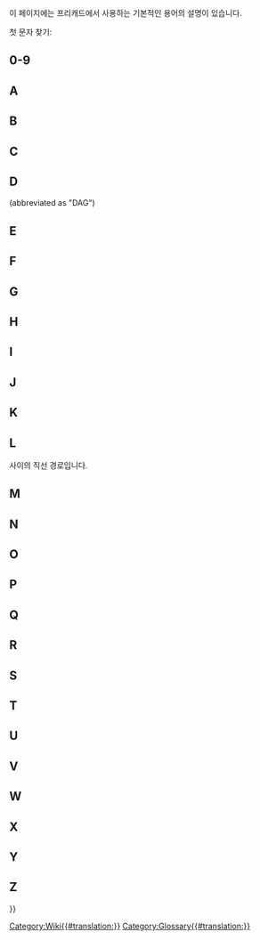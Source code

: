 <languages/>

{{Docnav
|[[Contributors/ko|기여자들]]
|
}}

이 페이지에는 프리캐드에서 사용하는 기본적인 용어의 설명이 있습니다.

첫 문자 찾기:{{CompactTOC|center=yes}}

==0-9==

{{gloss}}
{{term|3D view|content=3D view ([[3D_view/ko|3D 보기]])}}
{{defn|defn= 3D 보기는 프리캐드 [[Interface/ko|인터페이스]]의 구성요 소입니다. 이것은 모형의 3차원 표현을 보여 줍니다.}}
{{glossend}}

==A==

{{gloss}}
{{term|Arc (호)}}
{{defn|defn=원의 일부분.}}
{{term|App}}
{{defn|defn=프리캐드 프로그램의 내부 수준 The FreeCAD App layer.}}
{{term|Arch|content=Arch ([[Arch_Workbench/ko|건축 작업대(Arch Workbench)]])}}
{{defn|defn=이전의 건축 작업대(Architectural Workbench) 의 약어입니다. 이 작업대는 [[BIM_Workbench/ko|BIM 작업대]]({{Version|1.0}})로 대체되었습니다.}}
{{term|Assembly|content=Assembly([[Assembly/ko|조립품]])}}
{{defn|no=1|defn=서로에 대해 정의된 위치가 있는 [[#Part|부품(Part)]]의 집합입니다.}}
{{defn|no=2|defn=조립품 생성을 용이하게 하는 것을 목표로 하는 [[#Workbench|작업대(workbench)]]입니다. FreeCAD에는 현재 이러한 작업대가 내장되어 있지 않지만 여러 [[External_workbenches/ko|외부 조립 작업대]]가 있습니다.}}
{{term|Axes(축들)}}
{{defn|defn= [[#Axis|축(Axis)]]의 복수형}}
{{term|Axis (축)}}
{{defn|defn=작업 공간의 원점을 통과하는 가상의 선입니다. 3개의 법선축이 있습니다. X, Y, Z라는 고전적인 이름이 있습니다. X는 좌우입니다. Y는 위아래입니다. Z는 페이지/화면 안팎을 나타냅니다.}}
{{glossend}}

==B==

{{gloss}}
{{term|Backtrace}}
{{defn|defn=Output from a debugging program that displays the series of instructions FreeCAD followed before a problem occurred.}}
{{term|Bezier Curve|content=[http://en.wikipedia.org/wiki/B%C3%A9zier_curve Bezier Curve]}}
{{defn|defn=A type of parametric curve.}}
{{term|BIM|content=[[BIM_Workbench/ko|BIM (BIM 작업대)]]}}
{{defn|defn= [https://en.wikipedia.org/wiki/Building_information_modeling Building Information Modelling]의 약자입니다. [[BIM_Workbench/ko|BIM 작업대]] 는 프리캐드에서 BIM 작업흐름을 제공합니다.}}
{{term|Blueprint}}
{{defn|defn=Old term used for [[#Drawing|drawing]], and coined for its original [http://en.wikipedia.org/wiki/Blueprint reproduction process].}}
{{term|Body ([[Body/ko|몸통]])}}
{{defn|defn=일련의 작업([[#Sketch|스케치(sketches)]], 구성 기하요소 및 [[#Feature|도형특징(features)]])을 그룹화하여 하나의 연속된 고체를 생성하는 [[PartDesign_Workbench/ko|부품설계(PartDesing)]] [[#Workbench|작업대(workbench)]]에서 사용되는 컨테이너 유형입니다. (FreeCAD V0.17에 도입되었습니다.)}}
{{term|Boolean Logic (부울 논리)}}
{{defn|defn=A method of data manipulation by using of the operands: And, Or, Not.}}
{{term|Boolean Operation (부울 연산)}}
{{defn|defn=A method of manipulating objects by using Boolean Logic. In FreeCAD, the Boolean Operations are: Union ([[#Fuse|Fuse]]), Difference ([[#Cut|Cut]]), Intersection, and Section.}}
{{term|Boolean OPerations check}}
{{defn|defn=See [[#BOPcheck|BOPcheck]].}}
{{term|BOPcheck}}
{{defn|defn=A setting that allows the Check Geometry tools in the Part WB and OpenSCAD WB to also check geometry made from [[#Boolean_Logic|Boolean logic]]. The default Check Geometry setting for BOPcheck is "false" (or off). The user can enable BOPcheck to provide more accuracy when running the Check Geometry tool but this comes at the expense of longer Check Geometry processing times. Beginning with FreeCAD 0.19, the BOPcheck setting is most easily enabled from the Settings portion of the Check Geometry widget.}}
{{term|brep}}
{{defn|defn=Native file format for [[#Open_CASCADE|Open CASCADE]] and shared by a few applications. FreeCAD can save in *.brep format.}}
{{term|B-rep (경계 표현)}}
{{defn|defn=경계 표현(B-rep)은 [http://en.wikipedia.org/wiki/B-rep boundary representation]을 나타냅니다. 이는 FreeCAD가 지원하는 두 가지 유형의 3D 모델 중 하나입니다(다른 하나는 [[#Mesh|메시(mesh)]]입니다).}}
{{term|B-spline (B-조절곡선)}}
{{defn|defn=A type of parametric curve. See [http://en.wikipedia.org/wiki/B-spline B-spline]}}
{{glossend}}

==C==

{{gloss}}
{{term|Callout}}
{{defn|defn=String of text connected to a line pointing to an object in a [[#Drawing|drawing]].}}
{{term|Chamfer (모따기)}}
{{defn|defn=날카로움을 없애기 위해 모서리를 비스듬히 잘라내는 것. 경사진 가장자리.}}
{{term|Clipping Plane (절단 평면)}}
{{defn|defn=절단 평면은 3D 보기에서 모형을 잘라내는 데 사용됩니다. 이는 시각적 보조 도구일 뿐 실제로 모형을 자르지는 않습니다.}}
{{term|Clone (복제본)}}
{{defn|defn=원본의 매개변수 제어 가능 상태가 유지되는 복사본입니다. 원본 개체가 변경되면 복제본도 변경되어 원본 개체에 대한 수정 사항을 똑같이 표시합니다.}}
{{term|Coin}}
{{defn|defn=Also called [https://www.coin3d.org Coin3D]. Third-party software library used for 3D representation by FreeCAD.}}
{{term|COLLADA}}
{{defn|defn=An interchange file format for [[#Mesh|mesh]] models. File extension is *.dae.}}
{{term|Command|content=[[Command/ko|Command (명령)]]}}
{{defn|defn=도구 모음 버튼을 누르거나 키보드 단축키를 입력하거나 Python 콘솔에 입력할 때 [[#GUI|GUI]]에서 호출되는 작업입니다.}}
{{term|Compound (복합)}}
{{defn|defn=Groups objects together without fusing them like a [[#Boolean_Operation|boolean union]] would.}}
{{term|CompSolid (복합체)}}
{{defn|defn=Set of [[#Solid|solids]] connected by their [[#Face|faces]]. CompSolids are needed in [[#FEM|FEM]], where more than one material is used in one FEM-mesh.}}
{{term|Constraint (구속)}}
{{defn|defn=[[#Sketch| 스케치 (Sketch)]]에서 기본 요소 간의 기하학적 관계에 대한 제약 조건입니다. 구속에 숫자 값이 있는 경우 치수 구속이라고 합니다(예: 거리 구속에는 두 점을 연결하는 가상의 선의 길이라는 숫자 값이 있습니다). 숫자 값이 없는 구속 조건(예: 수평 구속)은 기하학적 구속이라고도 합니다.}}
{{term|Constructive Solid Geometry|content=[http://en.wikipedia.org/wiki/Constructive_solid_geometry Constructive Solid Geometry]}}
{{defn|defn=A solid modeling method for creating shapes by using [[#Boolean_Operation|boolean operations]] on [[#Primitive|primitives]].}}
{{term|Coordinate (좌표)}}
{{defn|defn=A number which defines the position of an object in space in reference to a [http://en.wikipedia.org/wiki/Cartesian_coordinate_system coordinate system].}}
{{term|Coplanar (동일 평면)}}
{{defn|defn=Existing on the same plane.}}
{{term|CSG}}
{{defn|defn=Short for [[#Constructive_Solid_Geometry|Constructive Solid Geometry]].}}
{{term|Cut (자르기)}}
{{defn|defn=형상 간에 [[#Boolean_Operation| 부울 차이 (boolean difference)]]를 적용합니다.}}
{{glossend}}

==D==

{{gloss}}
{{term|DAG}}
{{defn|defn=See [[#Directed_Acyclic_Graph|Directed Acyclic Graph.]]}}
{{term|Degrees Of Freedom (자유도)}}
{{defn|defn=The number of ways geometry in a [[#Sketch|Sketch]] may vary. 예를 들어 하나의 점으로만 구성된 스케치가 있고 이 점에 [[#Constraint|구속 (Constraint)]]이 적용되지 않은 경우, 이 점은 수직과 수평 모두 자유롭게 움직일 수 있으므로 두 개의 [[#DOF|자유도(DOF)]]를 가집니다.
마찬가지로 구속이 없는 단일 원으로만 구성된 스케치는 원이 수직 및 수평으로 움직일 수 있고 반경이 정의되지 않았기 때문에 [[#DOF|자유도]]가 3입니다. [[#DOF|자유도]]가 더 이상 남아 있지 않을 때까지 스케치를 제한하는 것이 좋습니다. 이 경우 [[#Fully_Constrained|(완전히 구속Fully Constrained)]]되었다고 합니다.}}
{{term|Dependency Graph}}
{{defn|defn=A third-party graphing tool used to show how objects in a FreeCAD model use or are related to one another. For more information, refer to the [[Std_DependencyGraph|Dependency Graph]] Wiki page.}}
{{term|Difference}}
{{defn|no=1|defn=The result of, or remainder of, a subtraction.}}
{{defn|no=2|defn=A [[#Boolean_operation|Boolean Operation]] in the [[Part_Workbench|Part]] [[#Workbench|workbench]] which is used to subtract one geometry from another; it results in a [[#Cut|Cut]].}}
{{term|Directed Acyclic Graph}} (abbreviated as "DAG")
{{defn|defn=A type of [[#Dependency_Graph|Dependency Graph]] where the relationship of objects flows in a generally linear direction from start to end with no circular dependencies. When following a DAG there is no flow from one object A to any other objects and then back to that same object A again. In FreeCAD, a graph of the model must always be a DAG.}}
{{term|DOF (자유도)}}
{{defn|defn=[[#Degrees_Of_Freedom|자유도(Degrees Of Freedom)의 약어]]}}
{{term|Draft|content=[[Draft_Workbench|Draft]]}}
{{defn|no=1|defn=A FreeCAD [[#Workbench|workbench]] used primarily for 2 dimensional work.}}
{{defn|no=2|defn=A relief angle on a mold to allow removal of the finished product. See [[PartDesign_Draft|PartDesign Draft]].}}
{{term|Drawing}}
{{defn|defn=Describes a representation of geometry through the use of two-dimensional views. Also called plan or [[#Blueprint|blueprint]].}}
{{glossend}}

==E==

{{gloss}}
{{term|Edge (모서리)}}
{{defn|no=1|defn=A segment joining two [[#Vertices|vertices]]. This segment can be a straight line or a curve. The CAD kernel defines it as: One-dimensional shape corresponding to a curve and bounded by a vertex at each extremity. A closed circle has therefore only one vertex, where it starts and ends. See [https://dev.opencascade.org/doc/overview/html/occt__tutorial.html#OCCT_TUTORIAL_SUB2_3 "Open CASCADE Technology, Profile: Defining the Topology"].}}
{{defn|no=2|defn=The joining line between two faces. It can be curved or straight.}}
{{term|Element (요소)}}
{{defn|defn=An item of Sketcher geometry such as a point, a line segment, an arc, a circle, etc.}}
{{term|Expression (표현식)}}
{{defn|no=1|defn=A general term used in mathematics and programming.}}
{{defn|no=2|defn=In FreeCAD [[Expressions|expressions]] are used to compute values. They can reference and drive object properties. They are used in [[Spreadsheet_Workbench|spreadsheets]] and to control parametric models.}}
{{term|Extrude (돌출)}}
{{defn|defn=A general term for extending a 2D object into 3D along 1 direction. See also [[#Pad|Pad]].}}
{{glossend}}

==F==

{{gloss}}
{{term|Face (면)}}
{{defn|defn=2차원 위상 구조입니다. 예를 들어, 직육면체에는 6개의 면이 있습니다. 면은 FreeCAD에서 면이 하나인 구의 경우처럼 곡면이 될 수 있습니다.  CAD 커널은 이를 다음과 같이 정의합니다: 닫힌 [[#Wire|철사(wire)]]로 둘러싸인 표면의 일부. [https://dev.opencascade.org/doc/overview/html/occt__tutorial.html#OCCT_TUTORIAL_SUB2_3 Profile: Defining the Topology]을 참조.}}
{{term|Facet (면)}}
{{defn|defn=Often used to describe planar faces on a [[#Mesh|mesh]].}}
{{term|FC}}
{{defn|defn=Short for FreeCAD.}}
{{term|FCStd}}
{{defn|defn=FreeCAD native file format. File extension *.fcstd, *.FCStd}}
{{term|Feature ([[PartDesign Feature/ko|도형특징]])}}
{{defn|defn=[[PartDesign_Workbench/ko|부품설계(Part Design)]] [[#Workbench|작업대(workbench)]] 작업흐름에서 3D 부품의 기하학적 특징이 만들어지는 각 단계입니다.  예를 들면 [[#Pad|깔판(Pad)]], [[#Pocket|오목 파기(Pocket)]], [[#Groove|회전 홈파기(Groove)]], [[#Fillet|모깎기(Fillet)]], 등이 있습니다. [[PartDesign_Workbench/ko|부품설계]] [[#Workbench|작업대(workbench)]]에서 모델을 생성할 때 각 도형특징은 마지막 도형특징의 형상을 취하고 무언가를 추가하거나 제거합니다.  따라서 "오목 파기(Pocket)" 도형특징은 오목하게 판 구멍 자체뿐 아니라 그것을 포함하는 전체 부품을 의미합니다.}}
{{term|FEM|content=[[FEM_Workbench/ko|FEM (유한요소법)]]}}
{{defn|defn=[https://en.wikipedia.org/wiki/Finite_element_method Finite Element Method], a [[#Workbench|workbench]] used to solve engineering and mathematical physics problems associated with parts, assemblies and structures.}}
{{term|Fillet (모깎기)}}
{{defn|defn=A rounded relief or cut at an edge added for a finished appearance and to break sharp edges. See [[Part_Fillet|Part Fillet]] and [[PartDesign_Fillet|PartDesign Fillet]].}}
{{term|Fork}}
{{defn|defn=See [[#Forked_Model|Forked Model]].}}
{{term|Forked Model}}
{{defn|defn=A modeling method, usually accidental and incorrect in FreeCAD, that creates two or more versions of a model from a previous item. (Not to be confused with intentional operations like Array, Clone, Polar Pattern, etc.)}}
{{term|Frenet}}
{{defn|defn=When Sweeping a profile along a 3D path, the Frenet parameter controls the orientation of the profile as it travels along the path. If Frenet is true, the profiles are oriented using the Frenet Frame (tangent, binormal, normal) of the path. If Frenet is false the profile's rotation is not restricted. [https://en.wikipedia.org/wiki/Differentiable_curve#Frenet_frame Frenet frame]}}
{{term|Freetype|content=[http://www.freetype.org FreeType]}}
{{defn|defn=A freely available software library used to extract information from font definition files.}}
{{term|Frustum|content=[http://en.wikipedia.org/wiki/Frustum Frustum] (각뿔대)}}
{{defn|defn=절단하는 두 개의 평행한 평면 사이에 있는 고체 부분입니다. 컴퓨터 그래픽에서 화면에 표시되는 3차원 영역인 [http://en.wikipedia.org/wiki/Viewing_frustum "viewing frustum"]을 설명하는 데 사용됩니다.}}
{{term|Fully Constrained (완전 구속)}}
{{defn|defn=[[#Sketcher|스케치 작업대]]에서 스케치에 [[#Degrees_Of_Freedom|자유도]]가 없으면 스케치는 적용된 구속조건에 의해 "완전히 [[#Constraint|구속]]"되었다고 합니다.}}
{{term|Fuse (융합)}}
{{defn|defn=FreeCAD에서 형상의 [[#Boolean_Operation|부울 결합(boolean union)]]을 나타내기 위해 일반적으로 사용되는 용어입니다.}}
{{glossend}}

==G==

<div class="mw-translate-fuzzy">
{{gloss}}
{{term|GDB or gdb}}
{{defn|defn=[https://www.gnu.org/software/gdb/ '''G'''NU Project '''D'''e'''B'''ugger], a debugging program used on Unix and other 'nix operating systems in order to get a [[#Backtrace|backtrace]]. "gdb" (without the quotation marks) is also the first part of the command used to start the GDB program itself. An example of how to use GDB with FreeCAD is in [http://forum.freecadweb.org/viewtopic.php?t=7052#p56918 this forum post]}}
{{term|Geometric modeling kernel}}
{{defn|defn=Also called CAD kernel. A set of complex software libraries responsible for the creation of 3D shapes. All operations on objects (extrude, boolean operations, chamfer, fillet) rely on the geometric modeling kernel.}}
{{term|Git}}
{{defn|defn=[http://en.wikipedia.org/wiki/Distributed_revision_control Distributed revision control system] used by FreeCAD to host and manage its code base.}}
{{term|[[Std_Group/ko|Group (모둠)]]}}
{{defn|defn=[[#Tree_view|나무 보기]]에서 요소들을 구조화하는 데 사용됩니다..}}
{{term|GUI}}
{{defn|defn='''G'''raphical '''U'''ser '''I'''nterface. Allows users to interact with FreeCAD through graphical icons and the mouse pointer.}}
{{glossend}}
</div>

==H==

<div lang="en" dir="ltr" class="mw-content-ltr">
{{gloss}}
{{term|Half_Space|content=[http://en.wikipedia.org/wiki/Half-space_%28geometry%29 Half Space]}}
{{defn|defn=When a plane completely divides a 3D Euclidian space, the plane forms two half spaces.}}
{{glossend}}
</div>

==I==

{{gloss}}
{{term|IGES}}
{{defn|defn=A file format for the exchange of product data models. Files extensions are *.iges, *.igs. See also [[#STEP|STEP]].}}
{{term|Intersection|content=[http://en.wikipedia.org/wiki/Intersection Intersection] (교차)}}
{{defn|defn=두 개 이상의 기하학적 개체에서 모두에게 공통되는 부분입니다. 예를 들어 두 선의 교차는 점입니다.}}
{{glossend}}

==J==

<div lang="en" dir="ltr" class="mw-content-ltr">
{{gloss}}
{{term|JT}}
{{defn|defn=A proprietary 3D data format developed by Siemens PLM Software. FreeCAD has no support for JT at this time.}}
{{glossend}}
</div>

==K==

<div lang="en" dir="ltr" class="mw-content-ltr">
{{gloss}}
{{term|Kernel}}
{{defn|defn=See [[#Geometric_modeling_kernel|Geometric modeling kernel]].}}
{{term|KML}}
{{defn|defn=Keyhole Markup Language - an XML-based geospatial 3D data definition file used by Google Earth. FreeCAD has no support for KML at this time.}}
{{glossend}}
</div>

==L==

{{gloss}}
{{term|Label (표지)}}
{{defn|no=1|defn=개체의 사용자 정의 속성으로, [[#Tree_view|나무 보기(Tree view)]]를 사람이 더 쉽게 이해할 수 있도록 하는 데 사용됩니다.}}
{{defn|no=2|defn=A string of descriptive text added to a drawing (see [[Draft_Label|Draft Label]]).}}
{{defn|defn=Contrast with [[#Name|Name]].}}
{{term|Line (선)}}
{{defn|defn=대부분 [[#Line_Segment|선분(line segment)]]의 동의어로 사용됩니다. 스케치 작업대에서는 무한 직선 경로라는 정확한 의미로 사용되기도 합니다.}}
{{term|Line Segment (선분)}}
{{defn|defn=두 [[#Point|점(points)]]}} 사이의 직선 경로입니다.
{{term|Lock (잠금)}}
{{defn|defn=[[Sketcher_ConstrainLock/ko|잠금 구속]]}}
{{term|Loft|content=[http://en.wikipedia.org/wiki/Loft_%283D%29 Loft]}}
{{defn|defn=A topological form created by linking consecutive profiles with a surface. Similar to the process used to make fabric covered aeroplanes or boats. Also the FreeCAD function for creating such a form.}}
{{glossend}}

==M==

{{gloss}}
{{term|Macro}}
{{defn|defn=A saved sequence of FreeCAD instructions, often written by end users.}}
{{term|Manifold (다양체)}}
{{defn|defn=완벽하게 밀폐되어 부피를 형성하는 [[#Shape|형상]]을 말합니다. 이를 잘 설명하는 친숙한 동의어는 "수밀"입니다. 고체를 생성하려면, a [[#Shell|shell]] must be manifold.}}
{{term|Mantis}}
{{defn|defn=[[#Tracker|Bug tracking system]] used by the FreeCAD project.}}
{{term|Mesh}}
{{defn|defn=Type of object that can be imported or created by FreeCAD. See [http://en.wikipedia.org/wiki/Polygon_mesh Polygon mesh] for more details.}}
{{term|Model (모형)}}
{{defn|defn=3D 모형 이라고도 합니다. 3차원 [[#Part|부품(part)]]이나 [[#Assembly|조립품(assembly)]]을 컴퓨터로 표현한 것입니다.}}
{{term|MultiTransform|content=[[PartDesign_MultiTransform|MultiTransform]]}}
{{defn|defn=Stands for multiple transformation. A [[#Feature|feature]] from the [[PartDesign_Workbench|PartDesign]] [[#Workbench|workbench]] that applies a series of chained transformations (linear and circular pattern, mirrored) to selected features.}}
{{glossend}}

==N==

{{gloss}}
{{term|Name (이름)}}
{{defn|defn=FreeCAD 문서 개체에 대한 고유 식별자입니다. 프로그램에서 한 번 할당된 이름은 쉽게 변경할 수 없습니다. [[#Label|표지(Label)]]와 대조됩니다.}}
{{term|Non-manifold (비다양체)}}
{{defn|defn=Non-manifold topology, also called zero-thickness, is two distinct solid bodies connected at a theoretical vertex or edge. It is an unsupported type of shape (not always detected by FreeCAD) that should be avoided, as it can cause trouble with further steps and export.}}
{{term|Null Shape}}
{{defn|defn=A [[#Shape|Shape]] property that has not been initialized by a program/macro. Usually an error condition.}}
{{glossend}}

==O==

{{gloss}}
{{term|OCC}}
{{defn|defn=Acronym for [[#Open_CASCADE|Open CASCADE]]. Prior to being open sourced, it used to be named CAS.CADE (abbreviated from Computer Aided Software for Computer Aided Design and Engineering).}}
{{term|OCE}}
{{defn|defn='''O'''pen CASCADE '''C'''ommunity '''E'''dition. It provides patches, improvements and experiments contributed by users over the official [[#Open_CASCADE|Open CASCADE]] library. FreeCAD is known to work on either OCC or OCE.}}
{{term|OCCT}}
{{defn|defn=Open CASCADE Technology. See [[#OCC|OCC]].}}
{{term|Open CASCADE|content=[http://www.opencascade.org Open CASCADE]}}
{{defn|defn=The [[#Geometric_modeling_kernel|geometric modeling kernel]] (software library) underlying FreeCAD. Also called [[#OCC|OCC]] or [[#OCCT|OCCT]] (for Open CASCADE Technology). See also [[#OCE|OCE]].}}
{{term|OpenSCAD|content=[http://www.openscad.org/ OpenSCAD]}}
{{defn|no=1|defn=Name of a script-only based CAD program.}}
{{defn|no=2|defn=A [[#Workbench|workbench]] in FreeCAD. The [[OpenSCAD_Workbench|OpenSCAD]] [[#Workbench|workbench]] provides an interface for import/export of *.scad and *.csg models, as well as a some utility tools.}}
{{term|Origin (원점)}}
{{defn|defn=좌표계의 중심입니다. 모든 것은 여기서부터 양 또는 음의 방향으로 나갑니다. 지구를 '원점'으로 보는 우리의 우주관도 마찬가지입니다.}}
{{term|Orthographic (평행 투상)}}
{{defn|defn=See [http://en.wikipedia.org/wiki/Orthographic_projection Orthographic projection] and [http://en.wikipedia.org/wiki/Multiview_orthographic_projection Multiview orthographic projection].}}
{{glossend}}

==P==

{{gloss}}
{{term|Pad (깔판)}}
{{defn|defn=[[#Sketch|스케치(Sketch)]]의 평면에 수직인 방향으로 스케치를 신장시킨 것입니다. [[#Extrude|돌출(Extrude)]]도 참조하세요.}}
{{term|Part (부품)}}
{{defn|no=1|defn=A FreeCAD [[#Workbench|workbench]] primarily used for a [http://en.wikipedia.org/wiki/Constructive_solid_geometry Constructive Solid Geometry] workflow. See [[Part_Workbench/ko|부품 작업대(Part Workbench)]].}}
{{defn|no=2|defn=A FreeCAD Python module, directly interfacing with [[#OCC|OCC]]. See [[Part_scripting|Part scripting]].}}
{{defn|no=3|defn=A container which groups any type of FreeCAD object and has a [[#Placement|placement]]. See [[Std_Part|Std Part]].}}
{{defn|no=4|defn=A unibody solid. The lowest level component in an assembly.}}
{{term|PartDesignNext}}
{{defn|defn=Nickname used over the forums to distinguish the [[PartDesign_Workbench|PartDesign]] [[#Workbench|workbench]] in the FreeCAD 0.17 release version from the one in v0.16 and earlier, because of the vast changes introduced.}}
{{term|PD}}
{{defn|defn=Abbreviation of [[PartDesign_Workbench|PartDesign]], a FreeCAD [[#Workbench|workbench]].}}
{{term|PDN}}
{{defn|defn=Abbreviation of [[#PartDesignNext|PartDesignNext]].}}
{{term|Perspective (원근법)}}
{{defn|defn=[http://en.wikipedia.org/wiki/Graphical_projection#Perspective Perspective projection]}}
{{term|Pivy|content=[http://pypi.python.org/pypi/Pivy Pivy]}}
{{defn|defn=A software library that allows Python to use Coin.}}
{{term|Placement (배치)}}
{{defn|defn=공간에서 개체의 좌표와 방향을 정의하는 속성 집합입니다. [[Placement/ko|배치]]를 참고하세요.}}
{{term|Planar (평면적)}}
{{defn|defn=모든 요소가 같은 평면에 놓여 있는 기하학적 구조를 말합니다.}}
{{term|Plane (평면)}}
{{defn|no=1|defn=무한히 멀리 확장되는 평평한 2차원 표면입니다.}}
{{defn|no=2|defn=[[Part_Workbench/ko|부품(Part)]] [[#Workbench|작업대(workbench)]]에서 생성된 기초적인 2차원 객체 .}}
{{term|Plot}}
{{defn|no=1|defn=An outdated synonym for a technical drawing made by a pen plotter. See [https://en.wikipedia.org/wiki/Plotter Plotter]}}
{{defn|no=2|defn=Short for plot plan. See [https://en.wikipedia.org/wiki/Site_plan Site plan]}}
{{defn|no=3|defn=Graphical representation of data. See [https://en.wikipedia.org/wiki/Plot_(graphics) Plot (graphics)]}}
{{term|Pocket (오목 자리)}}
{{defn|defn=[[#Sketch|스케치]]를 기반으로 고체에서 재료를 제거하는 [[#Feature|도형특징(feature)]]입니다.}}
{{term|Point (점)}}
{{defn|defn=3D 작업 공간에서 단일 영역을 참조하는 데 사용되는 항목입니다. "점"은 치수가 없습니다.그렇지만 우리가 보는 화면에는 치수가 있으며, 일반적으로 "점"으로만 표시되어 위치를 확인할 수 있습니다. [[#Vertex|꼭지점(Vertex)]]도 참조하세요.}}
{{term|Polygon mesh}}
{{defn|defn=See [http://en.wikipedia.org/wiki/Polygonal_mesh Polygonal_mesh]}}
{{term|Polyline (꺾은선)}}
{{defn|defn=여러 가지 길이와 방향을 가진 선분들을 차례로 이은 선입니다.}}
{{term|POV-Ray (POV-광선)}}
{{defn|defn=[http://en.wikipedia.org/wiki/POV-Ray POV-Ray]}}
{{term|PPA}}
{{defn|defn=An acronym that stands for '''P'''ersonal '''P'''ackage '''A'''rchive. It's a type of software repository exclusive to the Ubuntu Linux operating system. The FreeCAD project offers the latest release as well as development versions through two PPA repositories. Updates are managed by the host system's update manager.}}
{{term|Primitive (기본 도형)}}
{{defn|defn=모형 제작에 사용되는 기본 형상입니다. 일부 2D 기본 요소에는 점, 선, 다각형, 원, 타원, spiral, helix 이 있습니다. 3D 기본 요소에는 상자, 원통, 원뿔, 원환체, 구, 타원체, 각기둥이 있습니다.}}
{{term|PySide|content=[https://wiki.qt.io/PySide PySide]}}
{{defn|defn=A freely available software library that allows Python to use QT.}}
{{term|Python|content=[http://www.python.org Python]}}
{{defn|defn=A programming language used in the development of FreeCAD as well as in user-written [[#Macro|macros]] or scripts.}}
{{glossend}}

==Q==

<div lang="en" dir="ltr" class="mw-content-ltr">
{{gloss}}
{{term|Qt|content=[https://www.qt.io/developers/ Qt]}}
{{defn|defn=A cross-platform application and user interface framework.}}
{{glossend}}
</div>

==R==

{{gloss}}
{{term|Raytracing (광선추적)}}
{{defn|defn=[http://en.wikipedia.org/wiki/Ray_tracing_%28graphics%29 Ray tracing]}}
{{term|Revolve (공전)}}
{{defn|defn=A tool in the [[Part_Workbench|Part]] [[#Workbench|workbench]]. See [[Part_Revolve|Part Revolve]].}}
{{term|Robot (로봇)}}
{{defn|defn=[http://en.wikipedia.org/wiki/Industrial_robot Industrial robot]}}
{{term|Rotate (회전)}}
{{defn|defn=개체를 축으로 회전시켜 공간에서 방향을 변경하는 동작입니다.}}
{{glossend}}

==S==

{{gloss}}
{{term|Section (단면)}}
{{defn|defn=[http://en.wikipedia.org/wiki/Cross_section_%28geometry%29 Cross section (geometry)]}}
{{term|Self Intersection (자기교차)}}
{{defn|defn=곡선이 자기 자신을 가로지르는 조건입니다(예: '8','&'). 이는 기하학적 커널 알고리즘을 혼란스럽게 하고 일반적으로 오류 조건을 생성합니다.}}
{{term|Shape (형상)}}
{{defn|defn=FreeCAD에서 ([[#Mesh|meshes]]를 제외한) 도형의 대부분의 요소를 설명하기 위해 사용되는 일반적인 용어입니다.}}
{{term|Shell (껍질)}}
{{defn|defn=두 개 이상의 연속된 [[#Face|면(face)]]으로 이루어진 형상입니다. [[#Manifold|다양체]] (enclosed) 껍질은 [[#Solid|고체]]로 전환될 수 있습니다..}}
{{term|Sketch (스케치)}}
{{defn|defn=평면 또는 [[#Face|면(Face)]]에 고정된 개체의 구속된 2D 그림입니다. FreeCAD에서 스케치는 항상 3D 공간의 어딘가에 있는 2차원 개체입니다.}}
{{term|Sketcher|content=[[Sketcher_Workbench|Sketcher]] (스케치 작업대)}}
{{defn|defn=A [[#Workbench|workbench]] used to create 2D geometry by use of [[#Element|elements]] and [[#Constraint|constraints]].}}
{{term|Sketcher Solver}}
{{defn|defn=The internal FreeCAD mechanism that calculates inter-dependencies and effects of adding, deleting, and modifying geometry and associated constraints in each Sketch. Sketcher Solver also calculates the arrangement of all geometry in each Sketch so it can be displayed correctly.}}
{{term|Smooth Line}}
{{defn|defn=In a Drawing, a line indicating a change between tangent surfaces, as in the transition from a flat surface to a fillet. Also "tangent edge". See [[Drawing_View#Modify_an_existing_view|Drawing View]]}}
{{term|Solid (고체)}}
{{defn|defn=[[#Shell|Shells]]로 둘러싸인 3D 공간의 일부입니다. 고체에는 질량이 있는 개체와 관련된 부피 및 기타 속성이 있습니다.}}
{{term|Solver}}
{{defn|defn=See [[#Sketcher_Solver|Sketcher Solver]].}}
{{term|Stable}}
{{defn|defn=A nickname for the last general release version of the FreeCAD software. This is typically the version available from sources other than the FreeCAD project. Compare with [[#Unstable|Unstable]].}}
{{term|STL}}
{{defn|defn=''STereoLithography'', also known as ''Standard Tessellation Language.'' A [[#Mesh|mesh]] file format defining only the surface of a 3D object. File extensions is *.stl}}
{{term|STEP}}
{{defn|defn=An ISO standard (ISO 10303) for the exchange of 3D data and product manufacturing information. It replaces [[#IGES|IGES]]. File extensions are *.step, *.stp.}}
{{term|SVG}}
{{defn|defn=[https://en.wikipedia.org/wiki/Scalable_Vector_Graphics Scalable Vector Graphics]. A vector graphics file format.}}
{{term|Sweep (쓸기)}}
{{defn|defn=하나 이상의 2D 단면을 궤적(경로)을 따라 쓸어서 생성된 3D 형상입니다. 생성된 형상뿐만 아니라 도구를 정의하는 데 일반적으로 사용됩니다. See [http://en.wikipedia.org/wiki/Solid_modeling#Sweeping Solid modeling]}}
{{glossend}}

==T==

{{gloss}}
{{term|Task panel (작업판)}}
{{defn|defn=A [https://en.wikipedia.org/wiki/Panel_(computer_software) control panel] in FreeCAD that displays content specific to the task at hand. It can show available tools in the active [[#Workbench|workbench]] or prompt for values and options while a [[#Command|command]] is active.}}
{{term|Tasks tab}}
{{defn|defn=See [[#Task_panel|Task panel]].}}
{{term|Tessellation (쪽매 붙임)}}
{{defn|defn=쪽매붙임(tessellation)은 쪽매(tile)이라고 하는 하나 이상의 기하학적 형상을  겹치지 않고 빈틈 없이 표면을 붙이는 것입니다. FreeCAD에서는 3D 보기에 기하학적 형상을 표시하는 데 필요합니다. 기본 설정에서 도형의 치수를 기준으로 쪽매붙임을 설정하면 계산 시간을 절약하면서 둥근 표면을 더 매끄럽게 볼 수 있습니다. [[Preferences_Editor|Preferences Editor]]를 참고하세요.}}
{{term|Thickness (두께)}}
{{defn|no=1|defn=A measure of how thick a shape is.}}
{{defn|no=2|defn=A [[Part_Workbench|Part]] [[#Workbench|workbench]] tool to hollow out a solid and leave a defined uniform thickness.}}
{{term|Toggle (전환)}}
{{defn|defn=True 또는 False, Off와 On 등 두 가지 옵션 간에 변경할 수 있는 설정입니다.}}
{{term|Topological Naming (위상적 이름 짓기)}}
{{defn|defn=모서리 또는 면이 생성되면 영구적인 이름이 할당되는 체계입니다. 내부적으로 FreeCAD는 고체의 모서리와 면에 번호를 부여하여 식별합니다: 모서리1, 모서리2, 면1, 면2 등입니다. 문제는 이러한 ID가 다소 무작위로 적용되며 모형에 모서리와 면의 양을 변경하는 작업이 수행된 후에 이 이름이 변경된다는 것입니다. 예를 들어, 모형을 수정하면 면2에 연결된 항목이 나중에 다른 면(이름이 바뀌어 새로운 면2가 된)에 잘못 연결되어 사용자가 원하지 않는 결과를 초래할 수 있습니다. FreeCAD 0.20 릴리스에서는 토폴로지 명명 기능이 아직 구현되지 않았으므로 개체를 수정하여 모서리 또는 면의 수가 변경되면 해당 개체의 모서리 또는 면의 이름도 변경될 수 있습니다.}}
{{term|Torus (원환체)}}
{{defn|defn=기본 입체 도형의 하나}}
{{term|Tracker (추적기)}}
{{defn|defn=Short for bug tracker, the online software application used to keep track of reported bugs or feature requests. See also [[#Mantis|Mantis]].}}
{{term|Tree view|content=[[Tree_view/ko|Tree View (나무 보기)]]}}
{{defn|defn=나무 보기는 FreeCAD [[interface/ko|인터페이스]]의 구성 요소입니다. 이는 별도의 [[#GUI|GUI]] 요소로 표시되거나 [[Combo_View|Combo View]]의 일부로 표시될 수 있습니다. 여기에는 문서 구조의 표현이 포함됩니다.}}
{{glossend}}

==U==

{{gloss}}
{{term|Union (결합)}}
{{defn|defn=A [[Part_Workbench|Part]] [[#Workbench|workbench]] tool that performs a [[#Boolean_Operation|Boolean operation]] on selected shapes.}}
{{term|Unstable}}
{{defn|defn=A nickname for a very recent version of the FreeCAD software. This version will contain many changes recently implemented by the developers. It does not typically fail or produce wrong results, but it has not completed testing.}}
{{term|Upgrade|content=[[Draft_Upgrade|Upgrade]]}}
{{defn|defn=A [[Draft_Workbench|Draft]] [[#Workbench|workbench]] tool.}}
{{glossend}}

==V==

{{gloss}}
{{term|Vector (향량)}}
{{defn|defn=방향이 있는 크기입니다. 종종 2차원 또는 3차원의 화살표로 표현됩니다. For example, "fifty paces north", "9.8 m/s^2 down", and "(3,5,6) units in the x, y, z, direction, respectively" are all vectors. FreeCAD에서는 정렬된 쌍(x, y) 또는 정렬된 삼항(x, y, z)으로 표시되는 경우가 가장 많습니다.}}
{{term|Vertex (꼭지점)}}
{{defn|defn=공간에 홀로 있는 [[#Point|점]] 또는 [[#Edge|모서리들]]이 만나는 [[#shape|형상]]의 구석 입니다. 개방형 캐스케이드 기술(open Cascade Technology)은 이를 기하학의 한 점에 해당하는 0차원 [[#shape|형상]]으로 정의합니다. [https://dev.opencascade.org/doc/overview/html/occt__tutorial.html#OCCT_TUTORIAL_SUB2_3 OCCT 프로필: 토폴로지 정의]를 참조하세요.}}
{{term|Vertices (꼭지점들)}}
{{defn|defn=[[#Vertex|꼭지점(Vertex)]]의 복수형}}
{{term|Viewprovider}}
{{defn|defn=General interface for all visual stuff in FreeCAD. A ViewProvider generates and handles all around visualizing and presenting objects from the FreeCAD [[#App|App layer]] to the user. This class and its descendents have to be implemented for any object type in order to show them in the [[#3D_view|3D view]] and [[#Tree_view|Tree view]].}}
{{glossend}}

==W==

<div class="mw-translate-fuzzy">
{{gloss}}
{{term|WB}}
{{defn|defn= [[#Workbench|Workbench]]의 줄임말.}}
{{term|Wire (철사)}}
{{defn|no=1|defn=[[#Vertex|꼭지점들]]로 연결된 일련의 [[#Edge|모서리들]] 입니다. Wire(철사)라는 용어는 주로 [https://dev.opencascade.org/doc/overview/html/occt__tutorial.html#OCCT_TUTORIAL_SUB2_3 Open Cascade Technology]에서 이러한 의미로 사용되므로 이 OCT를 사용하는FreeCAD 에서도 같은 의미로 사용됩니다.}}
{{defn|no=2|defn=매개변수로 제어 가능한 철사를 만드는 [[Draft_Workbench/ko|설계제도(Draft)]] [[#Workbench|작업대(workbench)]]의 명령어 입니다.}}
{{term|Workbench (작업대)}}
{{defn|defn=모듈이라고도 하는 각 작업대는 특정 작업 전용 도구 세트를 그룹화합니다.}}
{{glossend}}
</div>

==X==

{{gloss}}
{{term|X}}
{{defn|defn=일반적으로 2D 또는 3D X [[#Axis|축(axis)]]을 나타냅니다.}}
{{glossend}}

==Y==

{{gloss}}
{{term|Y}}
{{defn|defn=일반적으로 2D 또는 3D Y [[#Axis|축(axis)]]을 나타냅니다.}}
{{glossend}}

==Z==

{{gloss}}
{{term|Z}}
{{defn|defn=일반적으로 3D Z [[#Axis|축(axis)]]을 나타냅니다.}}
{{glossend}}


{{Docnav
|[[Contributors/ko|기여자들]]
|
}}

{{Userdocnavi{{#translation:}}}}
[[Category:Wiki{{#translation:}}]]
[[Category:Glossary{{#translation:}}]]